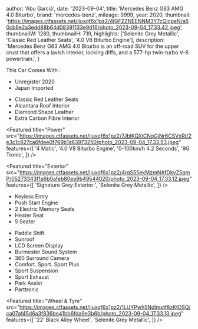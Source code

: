 
  author: 'Abu Garciá',
  date: '2023-09-04',
  title: 'Mercedes Benz G63 AMG 4.0 Biturbo',
  brand: 'mercedes-benz',
  mileage: 9999,
  year: 2020,
  thumbnail: 'https://images.ctfassets.net/ijuxqf6x1pz2/4jGFZZNEENNM3Y7cQicpeN/a60cb6e2a3edd88b64d08391133e9d16/photo_2023-09-04_17.33.42.jpeg',
  thumbnailW: 1280,
  thumbnailH: 719,
  highlights: ['Selenite Grey Metallic', 'Classic Red Leather Seats', '4.0 V8 Biturbo Engine'],
  description:
    'Mercedes Benz G63 AMG 4.0 Biturbo is an off-road SUV for the upper crust that offers a lavish interior, locking diffs, and a 577-hp twin-turbo V-8 powertrain.',
}


This Car Comes With :

- Unregister 2020
- Japan Imported

<Featured
  title="Red & Black Nappa Leather"
  src="https://images.ctfassets.net/ijuxqf6x1pz2/7IgMe3ohnazTA1Ki3UrlVs/1f6aee4751f2aa0961b47bc8dee1bc63/photo_2023-09-04_17.33.37.jpeg"
  features={[]}
/>

- Classic Red Leather Seats
- Alcantara Roof Interior 
- Diamond Shape Leather 
- Extra Carbon Fibre Interior

<Featured
  title="Power"
  src="https://images.ctfassets.net/ijuxqf6x1pz2/7JblKQXiCNqGjNr6CSVxRt/2e3c1c827ca6fdee0f769b1a63973250/photo_2023-09-04_17.33.53.jpeg"
  features={[
    '4 Matic',
    '4.0 V8 Biturbo Engine',
    '0-100km/h 4.2 Seconds',
    '9G Tronic',
  ]}
/>

<Featured
  title="Exterior"
  src="https://images.ctfassets.net/ijuxqf6x1pz2/4rqS55ekMzmNAfDkvZ5qmP/05273343f1a6b0afeb80ee9b49544020/photo_2023-09-04_17.33.12.jpeg"
  features={[
    'Signature Grey Exterior ',
    'Selenite Grey Metallic',
  ]}
/>

- Keyless Entry 
- Push Start Engine 
- 2 Electric Memory Seats 
- Heater Seat
- 5 Seater 

<Featured
  title="Multifunction Steering Wheel"
  src="https://images.ctfassets.net/ijuxqf6x1pz2/5l0FEdNZ76iMcEjjSHKUU1/3a7db18672bee7c87087f11e66a02244/photo_2023-09-04_17.33.32.jpeg"
  features={[]}
/>

- Paddle Shift 
- Sunroof 
- LCD Screen Display 
- Burmester Sound System 
- 360 Surround Camera
- Comfort. Sport. Sport Plus 
- Sport Suspension 
- Sport Exhaust 
- Park Assist 
- Parttronic

<Featured
  title="Wheel & Tyre"
  src="https://images.ctfassets.net/ijuxqf6x1pz2/1LUYPwh5Ndlmxtf8zKtDSQ/ca07af45d6a3f836be41bb6fda9e3b6b/photo_2023-09-04_17.33.13.jpeg"
  features={[
    '22’ Black Alloy Wheel',
    'Selenite Grey Metallic',
  ]}
/>